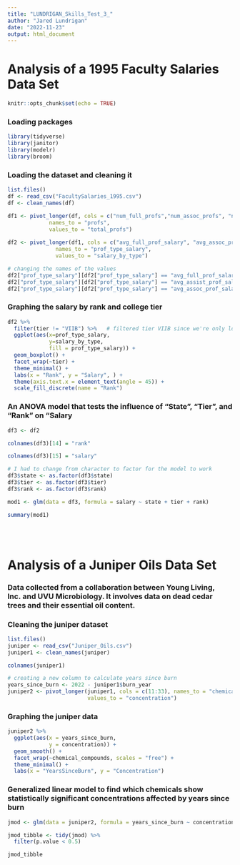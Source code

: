 ```yaml
---
title: "LUNDRIGAN_Skills_Test_3_"
author: "Jared Lundrigan"
date: "2022-11-23"
output: html_document
---
```


# Analysis of a 1995 Faculty Salaries Data Set

```r
knitr::opts_chunk$set(echo = TRUE)
```

### Loading packages

```r
library(tidyverse)
library(janitor)
library(modelr)
library(broom)
```

### Loading the dataset and cleaning it

```r

list.files()
df <- read_csv("FacultySalaries_1995.csv")
df <- clean_names(df)

df1 <- pivot_longer(df, cols = c("num_full_profs","num_assoc_profs", "num_assist_profs"),
             names_to = "profs",
             values_to = "total_profs")
  
df2 <- pivot_longer(df1, cols = c("avg_full_prof_salary", "avg_assoc_prof_salary", "avg_assist_prof_salary"),
               names_to = "prof_type_salary",
               values_to = "salary_by_type")

# changing the names of the values
df2["prof_type_salary"][df2["prof_type_salary"] == "avg_full_prof_salary"] <- "Full"
df2["prof_type_salary"][df2["prof_type_salary"] == "avg_assist_prof_salary"] <- "Assist"
df2["prof_type_salary"][df2["prof_type_salary"] == "avg_assoc_prof_salary"] <- "Assoc"

```

### Graphing the salary by rank and college tier

```r
df2 %>% 
  filter(tier != "VIIB") %>%   # filtered tier VIIB since we're only looking at I, IIA, IIB
  ggplot(aes(x=prof_type_salary,
             y=salary_by_type,
             fill = prof_type_salary)) +
  geom_boxplot() +
  facet_wrap(~tier) +
  theme_minimal() +
  labs(x = "Rank", y = "Salary", ) +
  theme(axis.text.x = element_text(angle = 45)) +
  scale_fill_discrete(name = "Rank")
```

### An ANOVA model that tests the influence of "State", "Tier", and "Rank" on "Salary

```r

df3 <- df2

colnames(df3)[14] = "rank"

colnames(df3)[15] = "salary"

# I had to change from character to factor for the model to work
df3$state <- as.factor(df3$state)
df3$tier <- as.factor(df3$tier)
df3$rank <- as.factor(df3$rank)

mod1 <- glm(data = df3, formula = salary ~ state + tier + rank)

summary(mod1)

```

<br>
<br>

# Analysis of a Juniper Oils Data Set
### Data collected from a collaboration between Young Living, Inc. and UVU Microbiology. It involves data on dead cedar trees and their essential oil content.

### Cleaning the juniper dataset
```r
list.files()
juniper <- read_csv("Juniper_Oils.csv")
juniper1 <- clean_names(juniper)

colnames(juniper1)

# creating a new column to calculate years since burn
years_since_burn <- 2022 - juniper1$burn_year
juniper2 <- pivot_longer(juniper1, cols = c(11:33), names_to = "chemical_compounds", 
                         values_to = "concentration")

```

### Graphing the juniper data
```r

juniper2 %>% 
  ggplot(aes(x = years_since_burn,
             y = concentration)) +
  geom_smooth() +
  facet_wrap(~chemical_compounds, scales = "free") +
  theme_minimal() +
  labs(x = "YearsSinceBurn", y = "Concentration")

```


### Generalized linear model to find which chemicals show statistically significant concentrations affected by years since burn


```r

jmod <- glm(data = juniper2, formula = years_since_burn ~ concentration * chemical_compounds)

jmod_tibble <- tidy(jmod) %>% 
  filter(p.value < 0.5)

jmod_tibble
```

<br>
<br>





